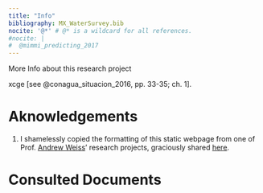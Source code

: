 ```yaml
---
title: "Info"
bibliography: MX_WaterSurvey.bib
nocite: '@*' # @* is a wildcard for all references.
#nocite: |
#  @mimmi_predicting_2017
---
```




More Info about this research project

xcge  [see @conagua_situacion_2016, pp. 33-35;  ch. 1].

# Aknowledgements

1. I shamelessly copied the formatting of this static webpage from one of Prof. [Andrew Weiss](https://www.andrewheiss.com/)' research projects, graciously shared [here](https://stats.andrewheiss.com/donors-ngo-restrictions/).

# Consulted Documents